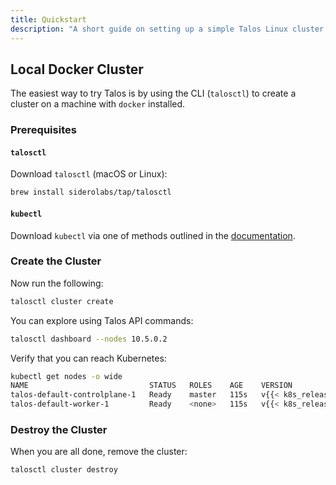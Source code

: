 ```yaml
---
title: Quickstart
description: "A short guide on setting up a simple Talos Linux cluster locally with Docker."
---
```



## Local Docker Cluster

The easiest way to try Talos is by using the CLI (`talosctl`) to create a cluster on a machine with `docker` installed.

### Prerequisites

#### `talosctl`

Download `talosctl` (macOS or Linux):

```bash
brew install siderolabs/tap/talosctl
```

#### `kubectl`

Download `kubectl` via one of methods outlined in the [documentation](https://kubernetes.io/docs/tasks/tools/install-kubectl/).

### Create the Cluster

Now run the following:

```bash
talosctl cluster create
```


You can explore using Talos API commands:

```bash
talosctl dashboard --nodes 10.5.0.2
```

Verify that you can reach Kubernetes:

```bash
kubectl get nodes -o wide
NAME                           STATUS   ROLES    AGE    VERSION          INTERNAL-IP   EXTERNAL-IP   OS-IMAGE                 KERNEL-VERSION   CONTAINER-RUNTIME
talos-default-controlplane-1   Ready    master   115s   v{{< k8s_release >}}   10.5.0.2      <none>        Talos ({{< release >}})   <host kernel>    containerd://1.5.5
talos-default-worker-1         Ready    <none>   115s   v{{< k8s_release >}}   10.5.0.3      <none>        Talos ({{< release >}})   <host kernel>    containerd://1.5.5
```

### Destroy the Cluster

When you are all done, remove the cluster:

```bash
talosctl cluster destroy
```
